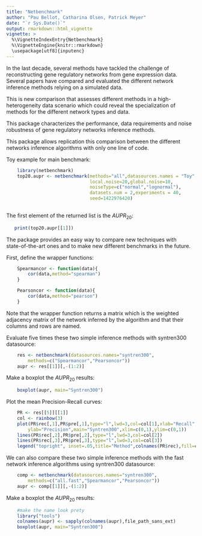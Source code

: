 ```yaml
---
title: "Netbenchmark"
author: "Pau Bellot, Catharina Olsen, Patrick Meyer"
date: "`r Sys.Date()`"
output: rmarkdown::html_vignette
vignette: >
  %\VignetteIndexEntry{Netbenchmark}
  %\VignetteEngine{knitr::rmarkdown}
  \usepackage[utf8]{inputenc}
---
```


In the last decade, several methods have tackled the challenge of 
reconstructing gene regulatory networks from gene expression data. 
Several papers have compared and evaluated the different network inference 
methods relying on a simulated data.

This is new comparison that assesses different methods in a high-heterogeneity 
data scenario which could reveal the specialization of methods for the 
different network types and data. 

This package characterizes the performance, data requirements and noise 
robustness of gene regulatory networks inference methods.  

This package allows replication this comparison between the different 
networks inference algorithms with only one line of code. 

Toy example for main benchmark:
```r
    library(netbenchmark)
    top20.aupr <- netbenchmark(methods="all",datasources.names = "Toy",
                               local.noise=20,global.noise=10,
                               noiseType=c("normal","lognormal"),
                               datasets.num = 2,experiments = 40,
                               seed=1422976420)
   
```
The first element of the returned list is the $AUPR_{20}$:
```r
   print(top20.aupr[[1]])
```

The package provides an easy way to compare new techniques with  
state-of-the-art ones and to make new different benchmarks in the future.

First, define the wrapper functions:
```r
    Spearmancor <- function(data){
        cor(data,method="spearman")
    }

    Pearsoncor <- function(data){
        cor(data,method="pearson")
    }
```

Note that the wrapper function returns a matrix which is the weighted 
adjacency matrix of the network inferred by the algorithm and that their 
columns and rows are named.

Evaluate five times these two simple inference methods with syntren300 
datasource:
```r
    res <- netbenchmark(datasources.names="syntren300",
        methods=c("Spearmancor","Pearsoncor"))
    aupr <- res[[1]][,-(1:2)]
```
Make a boxplot the $AUPR_{20}$ results:
```r
    boxplot(aupr, main="Syntren300")
```

Plot the mean Precision-Recall curves:
```r
    PR <- res[[5]][[1]]
    col <- rainbow(3)
    plot(PR$rec[,1],PR$pre[,1],type="l",lwd=3,col=col[1],xlab="Recall",
        ylab="Precision",main="Syntren300",xlim=c(0,1),ylim=c(0,1))
    lines(PR$rec[,2],PR$pre[,2],type="l",lwd=3,col=col[2])
    lines(PR$rec[,3],PR$pre[,3],type="l",lwd=3,col=col[3])
    legend("topright", inset=.05,title="Method",colnames(PR$rec),fill=col)
```

We can also compare these two simple inference methods with the fast network 
inference algorithms using syntren300 datasource:
```r
    comp <- netbenchmark(datasources.names="syntren300",
        methods=c("all.fast","Spearmancor","Pearsoncor"))
    aupr <- comp[[1]][,-(1:2)]
```

Make a boxplot the $AUPR_{20}$ results:
```r
    #make the name look prety
    library("tools")
    colnames(aupr) <- sapply(colnames(aupr),file_path_sans_ext)
    boxplot(aupr, main="Syntren300")
```